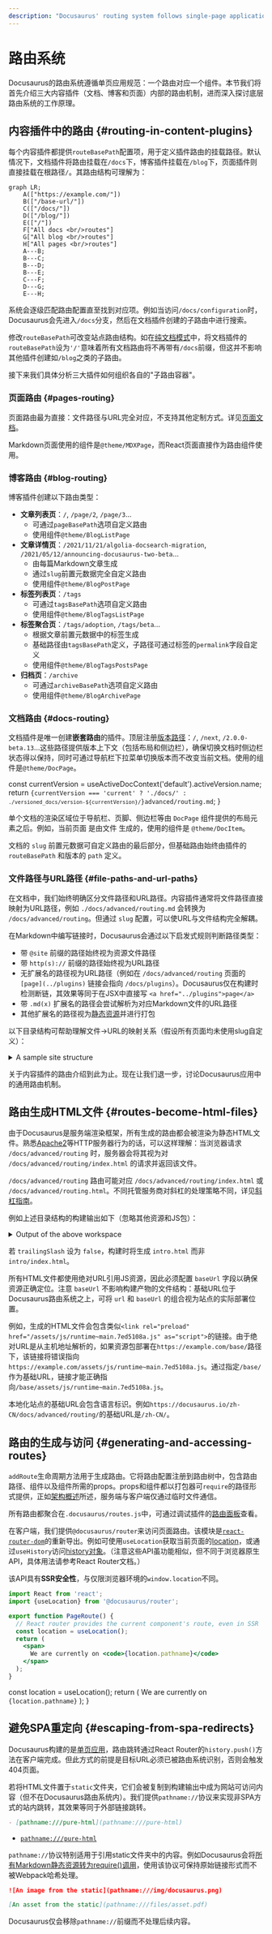 ```yaml
---
description: "Docusaurus' routing system follows single-page application conventions: one route, one component."
---
```


# 路由系统


Docusaurus的路由系统遵循单页应用规范：一个路由对应一个组件。本节我们将首先介绍三大内容插件（文档、博客和页面）内部的路由机制，进而深入探讨底层路由系统的工作原理。

## 内容插件中的路由 {#routing-in-content-plugins}

每个内容插件都提供`routeBasePath`配置项，用于定义插件路由的挂载路径。默认情况下，文档插件将路由挂载在`/docs`下，博客插件挂载在`/blog`下，页面插件则直接挂载在根路径`/`。其路由结构可理解为：

```mermaid
graph LR;
    A(["https://example.com/"])
    B(["/base-url/"])
    C(["/docs/"])
    D(["/blog/"])
    E(["/"])
    F["All docs <br/>routes"]
    G["All blog <br/>routes"]
    H["All pages <br/>routes"]
    A---B;
    B---C;
    B---D;
    B---E;
    C---F;
    D---G;
    E---H;
```

系统会逐级匹配路由配置直至找到对应项。例如当访问`/docs/configuration`时，Docusaurus会先进入`/docs`分支，然后在文档插件创建的子路由中进行搜索。

修改`routeBasePath`可改变站点路由结构。如在[纯文档模式](../guides/docs/docs-introduction.mdx#docs-only-mode)中，将文档插件的`routeBasePath`设为`'/'`意味着所有文档路由将不再带有`/docs`前缀，但这并不影响其他插件创建如`/blog`之类的子路由。

接下来我们具体分析三大插件如何组织各自的"子路由容器"。

### 页面路由 {#pages-routing}

页面路由最为直接：文件路径与URL完全对应，不支持其他定制方式。详见[页面文档](../guides/creating-pages.mdx#routing)。

Markdown页面使用的组件是`@theme/MDXPage`，而React页面直接作为路由组件使用。

### 博客路由 {#blog-routing}

博客插件创建以下路由类型：

- **文章列表页**：`/`, `/page/2`, `/page/3`...
  - 可通过`pageBasePath`选项自定义路由
  - 使用组件`@theme/BlogListPage`
- **文章详情页**：`/2021/11/21/algolia-docsearch-migration`, `/2021/05/12/announcing-docusaurus-two-beta`...
  - 由每篇Markdown文章生成
  - 通过`slug`前置元数据完全自定义路由
  - 使用组件`@theme/BlogPostPage`
- **标签列表页**：`/tags`
  - 可通过`tagsBasePath`选项自定义路由
  - 使用组件`@theme/BlogTagsListPage`
- **标签聚合页**：`/tags/adoption`, `/tags/beta`...
  - 根据文章前置元数据中的标签生成
  - 基础路径由`tagsBasePath`定义，子路径可通过标签的`permalink`字段自定义
  - 使用组件`@theme/BlogTagsPostsPage`
- **归档页**：`/archive`
  - 可通过`archiveBasePath`选项自定义路由
  - 使用组件`@theme/BlogArchivePage`

### 文档路由 {#docs-routing}

文档插件是唯一创建**嵌套路由**的插件。顶层注册[版本路径](../guides/docs/versioning.mdx)：`/`, `/next`, `/2.0.0-beta.13`...这些路径提供版本上下文（包括布局和侧边栏），确保切换文档时侧边栏状态得以保持，同时可通过导航栏下拉菜单切换版本而不改变当前文档。使用的组件是`@theme/DocPage`。


  const currentVersion = useActiveDocContext('default').activeVersion.name;
  return <code>{currentVersion === 'current' ? './docs/' : `./versioned_docs/version-${currentVersion}/`}advanced/routing.md</code>;
}

单个文档的渲染区域位于导航栏、页脚、侧边栏等由 `DocPage` 组件提供的布局元素之后。例如，当前页面 <URLPath /> 是由文件 <FilePath /> 生成的，使用的组件是 `@theme/DocItem`。

文档的 `slug` 前置元数据可自定义路由的最后部分，但基础路由始终由插件的 `routeBasePath` 和版本的 `path` 定义。

### 文件路径与URL路径 {#file-paths-and-url-paths}

在文档中，我们始终明确区分文件路径和URL路径。内容插件通常将文件路径直接映射为URL路径，例如 `./docs/advanced/routing.md` 会转换为 `/docs/advanced/routing`。但通过 `slug` 配置，可以使URL与文件结构完全解耦。

在Markdown中编写链接时，Docusaurus会通过以下启发式规则判断路径类型：

- 带 `@site` 前缀的路径始终视为资源文件路径
- 带 `http(s)://` 前缀的路径始终视为URL路径
- 无扩展名的路径视为URL路径（例如在 `/docs/advanced/routing` 页面的 `[page](../plugins)` 链接会指向 `/docs/plugins`）。Docusaurus仅在构建时检测断链，其效果等同于在JSX中直接写 `<a href="../plugins">page</a>`
- 带 `.md(x)` 扩展名的路径会尝试解析为对应Markdown文件的URL路径
- 其他扩展名的路径视为[静态资源](../guides/markdown-features/markdown-features-assets.mdx)并进行打包

以下目录结构可帮助理解文件→URL的映射关系（假设所有页面均未使用slug自定义）：

<details>

<summary>A sample site structure</summary>

```bash
.
├── blog                            # blog plugin has routeBasePath: '/blog'
│   ├── 2019-05-28-first-blog-post.md       # -> /blog/2019/05/28/first-blog-post
│   ├── 2019-05-29-long-blog-post.md        # -> /blog/2019/05/29/long-blog-post
│   ├── 2021-08-01-mdx-blog-post.mdx        # -> /blog/2021/08/01/mdx-blog-post
│   └── 2021-08-26-welcome
│       ├── docusaurus-plushie-banner.jpeg
│       └── index.md                        # -> /blog/2021/08/26/welcome
├── docs                            # docs plugin has routeBasePath: '/docs'; current version has base path '/'
│   ├── intro.md                            # -> /docs/intro
│   ├── tutorial-basics
│   │   ├── _category_.json
│   │   ├── congratulations.md              # -> /docs/tutorial-basics/congratulations
│   │   └── markdown-features.mdx           # -> /docs/tutorial-basics/markdown-features
│   └── tutorial-extras
│       ├── _category_.json
│       ├── manage-docs-versions.md         # -> /docs/tutorial-extras/manage-docs-versions
│       └── translate-your-site.md          # -> /docs/tutorial-extras/translate-your-site
├── src
│   └── pages                       # pages plugin has routeBasePath: '/'
│       ├── index.module.css
│       ├── index.tsx                       # -> /
│       └── markdown-page.md                # -> /markdown-page
└── versioned_docs
    └── version-1.0.0               # version has base path '/1.0.0'
        ├── intro.md                        # -> /docs/1.0.0/intro
        ├── tutorial-basics
        │   ├── _category_.json
        │   ├── congratulations.md          # -> /docs/1.0.0/tutorial-basics/congratulations
        │   └── markdown-features.mdx       # -> /docs/1.0.0/tutorial-basics/markdown-features
        └── tutorial-extras
            ├── _category_.json
            ├── manage-docs-versions.md     # -> /docs/1.0.0/tutorial-extras/manage-docs-versions
            └── translate-your-site.md      # -> /docs/1.0.0/tutorial-extras/translate-your-site
```

</details>

关于内容插件的路由介绍到此为止。现在让我们退一步，讨论Docusaurus应用中的通用路由机制。

## 路由生成HTML文件 {#routes-become-html-files}

由于Docusaurus是服务端渲染框架，所有生成的路由都会被渲染为静态HTML文件。熟悉[Apache2](https://httpd.apache.org/docs/trunk/getting-started.html)等HTTP服务器行为的话，可以这样理解：当浏览器请求 `/docs/advanced/routing` 时，服务器会将其视为对 `/docs/advanced/routing/index.html` 的请求并返回该文件。

`/docs/advanced/routing` 路由可能对应 `/docs/advanced/routing/index.html` 或 `/docs/advanced/routing.html`。不同托管服务商对斜杠的处理策略不同，详见[斜杠指南](https://github.com/slorber/trailing-slash-guide)。

例如上述目录结构的构建输出如下（忽略其他资源和JS包）：

<details>

<summary>Output of the above workspace</summary>

```bash
build
├── 404.html                      # /404/
├── blog
│   ├── archive
│   │   └── index.html            # /blog/archive/
│   ├── first-blog-post
│   │   └── index.html            # /blog/first-blog-post/
│   ├── index.html                # /blog/
│   ├── long-blog-post
│   │   └── index.html            # /blog/long-blog-post/
│   ├── mdx-blog-post
│   │   └── index.html            # /blog/mdx-blog-post/
│   ├── tags
│   │   ├── docusaurus
│   │   │   └── index.html        # /blog/tags/docusaurus/
│   │   ├── hola
│   │   │   └── index.html        # /blog/tags/hola/
│   │   └── index.html            # /blog/tags/
│   └── welcome
│       └── index.html            # /blog/welcome/
├── docs
│   ├── 1.0.0
│   │   ├── intro
│   │   │   └── index.html        # /docs/1.0.0/intro/
│   │   ├── tutorial-basics
│   │   │   ├── congratulations
│   │   │   │   └── index.html    # /docs/1.0.0/tutorial-basics/congratulations/
│   │   │   └── markdown-features
│   │   │       └── index.html    # /docs/1.0.0/tutorial-basics/markdown-features/
│   │   └── tutorial-extras
│   │       ├── manage-docs-versions
│   │       │   └── index.html    # /docs/1.0.0/tutorial-extras/manage-docs-versions/
│   │       └── translate-your-site
│   │           └── index.html    # /docs/1.0.0/tutorial-extras/translate-your-site/
│   ├── intro
│   │   └── index.html            # /docs/1.0.0/intro/
│   ├── tutorial-basics
│   │   ├── congratulations
│   │   │   └── index.html        # /docs/tutorial-basics/congratulations/
│   │   └── markdown-features
│   │       └── index.html        # /docs/tutorial-basics/markdown-features/
│   └── tutorial-extras
│       ├── manage-docs-versions
│       │   └── index.html        # /docs/tutorial-extras/manage-docs-versions/
│       └── translate-your-site
│           └── index.html        # /docs/tutorial-extras/translate-your-site/
├── index.html                    # /
└── markdown-page
    └── index.html                # /markdown-page/
```

</details>

若 `trailingSlash` 设为 `false`，构建时将生成 `intro.html` 而非 `intro/index.html`。

所有HTML文件都使用绝对URL引用JS资源，因此必须配置 `baseUrl` 字段以确保资源正确定位。注意 `baseUrl` 不影响构建产物的文件结构：基础URL位于Docusaurus路由系统之上，可将 `url` 和 `baseUrl` 的组合视为站点的实际部署位置。

例如，生成的HTML文件会包含类似`<link rel="preload" href="/assets/js/runtime~main.7ed5108a.js" as="script">`的链接。由于绝对URL是从主机地址解析的，如果资源包部署在`https://example.com/base/`路径下，该链接将错误指向`https://example.com/assets/js/runtime~main.7ed5108a.js`。通过指定`/base/`作为基础URL，链接才能正确指向`/base/assets/js/runtime~main.7ed5108a.js`。

本地化站点的基础URL会包含语言标识。例如`https://docusaurus.io/zh-CN/docs/advanced/routing/`的基础URL是`/zh-CN/`。

## 路由的生成与访问 {#generating-and-accessing-routes}

`addRoute`生命周期方法用于生成路由。它将路由配置注册到路由树中，包含路由路径、组件以及组件所需的props。props和组件都以打包器可`require`的路径形式提供，正如[架构概述](architecture.mdx)所述，服务端与客户端仅通过临时文件通信。

所有路由都聚合在`.docusaurus/routes.js`中，可通过调试插件的[路由面板](/__docusaurus/debug/routes)查看。

在客户端，我们提供`@docusaurus/router`来访问页面路由。该模块是[`react-router-dom`](https://www.npmjs.com/package/react-router-dom/v/5.3.0)的重新导出。例如可使用`useLocation`获取当前页面的[location](https://developer.mozilla.org/en-US/docs/Web/API/Location)，或通过`useHistory`访问[history对象](https://developer.mozilla.org/en-US/docs/Web/API/History)。（注意这些API虽功能相似，但不同于浏览器原生API，具体用法请参考React Router文档。）

该API具有**SSR安全性**，与仅限浏览器环境的`window.location`不同。

```jsx title="myComponent.js"
import React from 'react';
import {useLocation} from '@docusaurus/router';

export function PageRoute() {
  // React router provides the current component's route, even in SSR
  const location = useLocation();
  return (
    <span>
      We are currently on <code>{location.pathname}</code>
    </span>
  );
}
```

  const location = useLocation();
  return (
    <span>
      We are currently on <code>{location.pathname}</code>
    </span>
  );
}

<BrowserWindow>

<PageRoute />

</BrowserWindow>

## 避免SPA重定向 {#escaping-from-spa-redirects}

Docusaurus构建的是[单页应用](https://developer.mozilla.org/en-US/docs/Glossary/SPA)，路由跳转通过React Router的`history.push()`方法在客户端完成。但此方式的前提是目标URL必须已被路由系统识别，否则会触发404页面。

若将HTML文件置于`static`文件夹，它们会被复制到构建输出中成为网站可访问内容（但不在Docusaurus路由系统内）。我们提供`pathname://`协议来实现非SPA方式的站内跳转，其效果等同于外部链接跳转。

```md
- [pathname:///pure-html](pathname:///pure-html)
```

<BrowserWindow>

- [`pathname:///pure-html`](pathname:///pure-html)

</BrowserWindow>

`pathname://`协议特别适用于引用static文件夹中的内容。例如Docusaurus会将[所有Markdown静态资源转为require()调用](../guides/markdown-features/markdown-features-assets.mdx#static-assets)，使用该协议可保持原始链接形式而不被Webpack哈希处理。

```md title="my-doc.md"
![An image from the static](pathname:///img/docusaurus.png)

[An asset from the static](pathname:///files/asset.pdf)
```

Docusaurus仅会移除`pathname://`前缀而不处理后续内容。